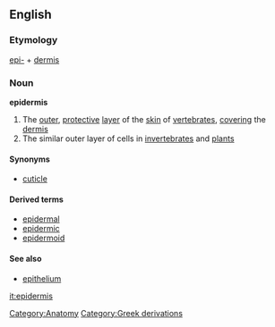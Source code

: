 ==English==
===Etymology===
[[epi-]] + [[dermis]]

===Noun===
{{wikipedia}}
'''epidermis'''
#The [[outer]], [[protective]] [[layer]] of the [[skin]] of [[vertebrate]]s, [[cover]]ing the [[dermis]]
#The similar outer layer of cells in [[invertebrate]]s and [[plant]]s

====Synonyms====
*[[cuticle]]

====Derived terms====
*[[epidermal]]
*[[epidermic]]
*[[epidermoid]]

====See also====
*[[epithelium]]

[[Category:Anatomy]]
[[Category:Greek derivations]]


[[it:epidermis]]